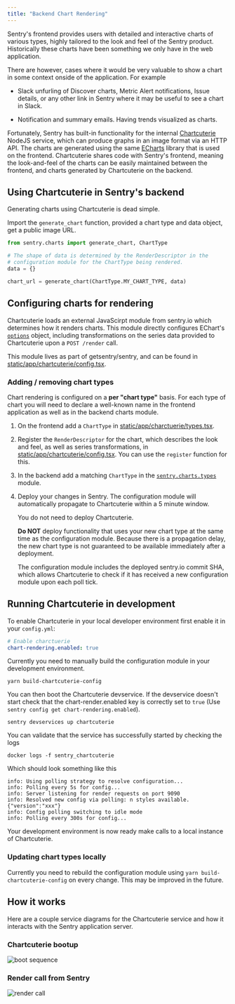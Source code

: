 ```yaml
---
title: "Backend Chart Rendering"
---
```


Sentry's frontend provides users with detailed and interactive charts of
various types, highly tailored to the look and feel of the Sentry product.
Historically these charts have been something we only have in the web
application.

There are however, cases where it would be very valuable to show a chart in
some context onside of the application. For example

 * Slack unfurling of Discover charts, Metric Alert notifications, Issue
   details, or any other link in Sentry where it may be useful to see a chart
   in Slack.

 * Notification and summary emails. Having trends visualized as charts.

Fortunately, Sentry has built-in functionality for the internal
[Chartcuterie](https://github.com/getsentry/chartcuterie) NodeJS service, which can
produce graphs in an image format via an HTTP API. The charts are generated
using the same [ECharts](https://github.com/apache/echarts) library that is
used on the frontend. Chartcuterie shares code with Sentry's frontend, meaning
the look-and-feel of the charts can be easily maintained between the frontend,
and charts generated by Chartcuterie on the backend.

## Using Chartcuterie in Sentry's backend

Generating charts using Chartcuterie is dead simple.

Import the `generate_chart` function, provided a chart type and data object, get a public image URL.

```python
from sentry.charts import generate_chart, ChartType

# The shape of data is determined by the RenderDescriptor in the
# configuration module for the ChartType being rendered.
data = {}

chart_url = generate_chart(ChartType.MY_CHART_TYPE, data)
```

## Configuring charts for rendering

Chartcuterie loads an external JavaScirpt module from sentry.io which
determines how it renders charts. This module directly configures EChart's
[`options`](https://echarts.apache.org/en/option.html) object, including
transformations on the series data provided to Chartcuterie upon a `POST /render`
call.

This module lives as part of getsentry/sentry, and can be found in
[static/app/chartcuterie/config.tsx](https://github.com/getsentry/sentry/blob/master/static/app/chartcuterie/config.tsx).

### Adding / removing chart types

Chart rendering is configured on a **per "chart type"** basis. For each type of
chart you will need to declare a well-known name in the frontend application as
well as in the backend charts module.

1. On the frontend add a `ChartType` in
[static/app/charctuerie/types.tsx](https://github.com/getsentry/sentry/blob/master/static/app/chartcuterie/types.tsx).

2. Register the `RenderDescriptor` for the chart, which describes the look and
   feel, as well as series transformations, in
   [static/app/chartcuterie/config.tsx](https://github.com/getsentry/sentry/blob/master/static/app/chartcuterie/config.tsx).
   You can use the `register` function for this.

3. In the backend add a matching `ChartType` in the
   [`sentry.charts.types`](https://github.com/getsentry/sentry/blob/master/src/sentry/charts/types.py)
   module.

4. Deploy your changes in Sentry. The configuration module will automatically
   propagate to Chartcuterie within a 5 minute window.

   You do not need to deploy Chartcuterie.

   <Alert level="warning">

   **Do NOT** deploy functionality that uses your new chart type at the same
   time as the configuration module. Because there is a propagation delay, the
   new chart type is not guaranteed to be available immediately after a
   deployment.

   </Alert>

   The configuration module includes the deployed sentry.io commit SHA, which
   allows Chartcuterie to check if it has received a new configuration module
   upon each poll tick.


## Running Chartcuterie in development

To enable Chartcuterie in your local developer environment first enable it in
your `config.yml`:

```yml
# Enable charctuerie
chart-rendering.enabled: true
```

Currently you need to manually build the configuration module in your development environment.

```shell
yarn build-chartcuterie-config
```

You can then boot the Chartcuterie devservice. If the devservice doesn't start
check that the chart-render.enabled key is correctly set to `true` (Use `sentry
config get chart-rendering.enabled`).

```shell
sentry devservices up chartcuterie
```

You can validate that the service has successfully started by checking the logs

```shell
docker logs -f sentry_chartcuterie
```

Which should look something like this

```
info: Using polling strategy to resolve configuration...
info: Polling every 5s for config...
info: Server listening for render requests on port 9090
info: Resolved new config via polling: n styles available. {"version":"xxx"}
info: Config polling switching to idle mode
info: Polling every 300s for config...
```

Your development environment is now ready make calls to a local instance of
Chartcuterie.

### Updating chart types locally

Currently you need to rebuild the configuration module using `yarn
build-chartcuterie-config` on every change. This may be improved in the future.

## How it works

Here are a couple service diagrams for the Chartcuterie service and how it
interacts with the Sentry application server.

### Chartcuterie bootup

![boot sequence](../img/chartcuterieBoot.png)

### Render call from Sentry

![render call](../img/chartcuterieCall.png)
